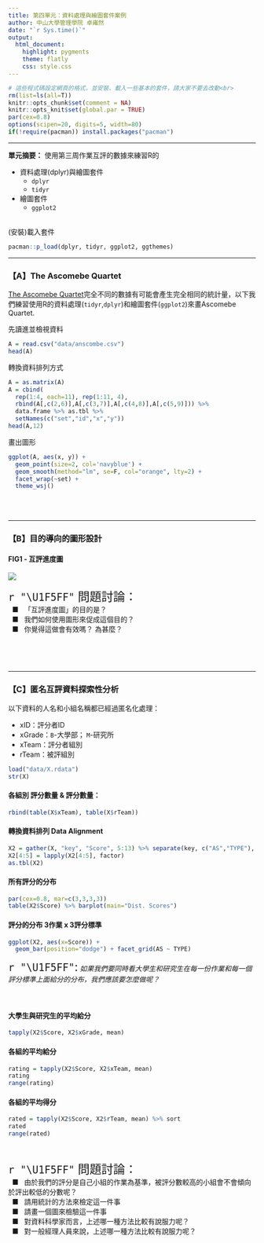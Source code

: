 ```yaml
---
title: 第四單元：資料處理與繪圖套件案例
author: 中山大學管理學院 卓雍然
date: "`r Sys.time()`"
output: 
  html_document:
    highlight: pygments
    theme: flatly
    css: style.css
---
```


```r
# 這些程式碼設定網頁的格式，並安裝、載入一些基本的套件，請大家不要去改動<br>
rm(list=ls(all=T))
knitr::opts_chunk$set(comment = NA)
knitr::opts_knit$set(global.par = TRUE)
par(cex=0.8)
options(scipen=20, digits=5, width=80)
if(!require(pacman)) install.packages("pacman")
```
<hr>

**單元摘要：** 使用第三周作業互評的數據來練習R的

* 資料處理(dplyr)與繪圖套件
    + `dplyr`
    + `tidyr`
* 繪圖套件 
    + `ggplot2` 

<br>
(安裝)載入套件
```r
pacman::p_load(dplyr, tidyr, ggplot2, ggthemes)
```
<hr>

### 【A】The Ascomebe Quartet

[The Ascomebe Quartet](https://en.wikipedia.org/wiki/Anscombe%27s_quartet)完全不同的數據有可能會產生完全相同的統計量，以下我們練習使用R的資料處理(`tidyr`,`dplyr`)和繪圖套件(`ggplot2`)來畫Ascomebe Quartet.

先讀進並檢視資料
```r
A = read.csv("data/anscombe.csv")
head(A)
```

轉換資料排列方式
```r
A = as.matrix(A)
A = cbind(
  rep(1:4, each=11), rep(1:11, 4),
  rbind(A[,c(2,6)],A[,c(3,7)],A[,c(4,8)],A[,c(5,9)])) %>% 
  data.frame %>% as.tbl %>% 
  setNames(c("set","id","x","y"))
head(A,12)
```

畫出圖形
```r
ggplot(A, aes(x, y)) +                          
  geom_point(size=2, col='navyblue') +
  geom_smooth(method="lm", se=F, col="orange", lty=2) +
  facet_wrap(~set) +
  theme_wsj()
```
<br><br><hr>

### 【B】目的導向的圖形設計

#### FIG1 - 互評進度圖
![](data/xrating.png)

<p class="qiz">
<span style="font-size:24px">`r "\U1F5FF"` 問題討論：</span><br>
&nbsp; ■ &nbsp; 「互評進度圖」的目的是？<br>
&nbsp; ■ &nbsp; 我們如何使用圖形來促成這個目的？<br>
&nbsp; ■ &nbsp; 你覺得這做會有效嗎？ 為甚麼？<br>
</p class="qiz"><br>

<br><hr>
### 【C】匿名互評資料探索性分析
以下資料的人名和小組名稱都已經過匿名化處理：

* xID：評分者ID
* xGrade：`B`-大學部； `M`-研究所
* xTeam：評分者組別
* rTeam：被評組別

```r
load("data/X.rdata")
str(X)
```

#### 各組別 評分數量 & 評分數量：
```r
rbind(table(X$xTeam), table(X$rTeam))
```


#### 轉換資料排列 Data Alignment
```r
X2 = gather(X, "key", "Score", 5:13) %>% separate(key, c("AS","TYPE"), sep="\\.")
X2[4:5] = lapply(X2[4:5], factor)
as.tbl(X2)
```

#### 所有評分的分布
```r
par(cex=0.8, mar=c(3,3,3,3))
table(X2$Score) %>% barplot(main="Dist. Scores")
```

#### 評分的分布 3作業 x 3評分標準
```r
ggplot(X2, aes(x=Score)) + 
  geom_bar(position="dodge") + facet_grid(AS ~ TYPE)
```

<span style="font-size:24px">`r "\U1F5FF"`:</span> 
*如果我們要同時看大學生和研究生在每一份作業和每一個評分標準上面給分的分布，我們應該要怎麼做呢？* <br><br><br>

#### 大學生與研究生的平均給分
```r
tapply(X2$Score, X2$xGrade, mean) 
```

#### 各組的平均給分
```r
rating = tapply(X2$Score, X2$xTeam, mean) 
rating
range(rating)
```

#### 各組的平均得分
```r
rated = tapply(X2$Score, X2$rTeam, mean) %>% sort
rated
range(rated)
```
<br>

<p class="qiz">
<span style="font-size:24px">`r "\U1F5FF"` 問題討論：</span><br>
&nbsp; ■ &nbsp; 由於我們的評分是自己小組的作業為基準，被評分數較高的小組會不會傾向於評出較低的分數呢？<br>
&nbsp; ■ &nbsp; 請用統計的方法來檢定這一件事<br>
&nbsp; ■ &nbsp; 請畫一個圖來檢驗這一件事<br>
&nbsp; ■ &nbsp; 對資料科學家而言，上述哪一種方法比較有說服力呢？<br>
&nbsp; ■ &nbsp; 對一般經理人員來說，上述哪一種方法比較有說服力呢？<br>
</p class="qiz"><br>

<br><br><br>



